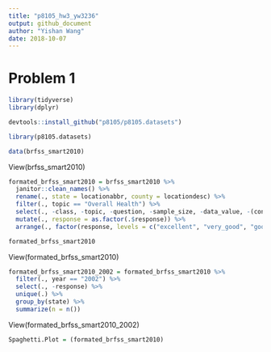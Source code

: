 ```yaml
---
title: "p8105_hw3_yw3236"
output: github_document
author: "Yishan Wang"
date: 2018-10-07
---
```


# Problem 1

```r
library(tidyverse)
library(dplyr)
```

```r
devtools::install_github("p8105/p8105.datasets")
```

```r
library(p8105.datasets)

data(brfss_smart2010)
```
View(brfss_smart2010)

```r
formated_brfss_smart2010 = brfss_smart2010 %>%
  janitor::clean_names() %>%
  rename(., state = locationabbr, county = locationdesc) %>%
  filter(., topic == "Overall Health") %>%
  select(., -class, -topic, -question, -sample_size, -data_value, -(confidence_limit_low:geo_location)) %>%
  mutate(., response = as.factor(.$response)) %>%
  arrange(., factor(response, levels = c("excellent", "very_good", "good", "fair", "ppor")))

formated_brfss_smart2010
```
View(formated_brfss_smart2010)

```r
formated_brfss_smart2010_2002 = formated_brfss_smart2010 %>%
  filter(., year == "2002") %>%
  select(., -response) %>%
  unique(.) %>%
  group_by(state) %>%
  summarize(n = n())
```
View(formated_brfss_smart2010_2002)

```r
Spaghetti.Plot = (formated_brfss_smart2010)
```

